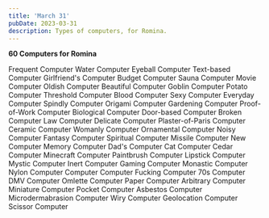 ```yaml
---
title: 'March 31'
pubDate: 2023-03-31
description: Types of computers, for Romina.
---
```


**60 Computers for Romina**

Frequent Computer
Water Computer
Eyeball Computer
Text-based Computer
Girlfriend's Computer
Budget Computer
Sauna Computer
Movie Computer
Oldish Computer
Beautiful Computer
Goblin Computer
Potato Computer
Threshold Computer
Blood Computer
Sexy Computer
Everyday Computer
Spindly Computer
Origami Computer
Gardening Computer
Proof-of-Work Computer
Biological Computer
Door-based Computer
Broken Computer
Law Computer
Delicate Computer
Plaster-of-Paris Computer
Ceramic Computer
Womanly Computer
Ornamental Computer
Noisy Computer
Fantasy Computer
Spiritual Computer
Missile Computer
New Computer
Memory Computer
Dad's Computer
Cat Computer
Cedar Computer
Minecraft Computer
Paintbrush Computer
Lipstick Computer
Mystic Computer
Inert Computer
Gaming Computer
Monastic Computer
Nylon Computer
Computer Computer
Fucking Computer
70s Computer
DMV Computer
Omlette Computer
Paper Computer
Arbitrary Computer
Miniature Computer
Pocket Computer
Asbestos Computer
Microdermabrasion Computer
Wiry Computer
Geolocation Computer
Scissor Computer